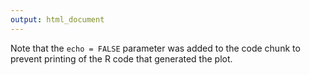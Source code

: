 ```yaml
---
output: html_document
---
```


Note that the `echo = FALSE` parameter was added to the code chunk to prevent printing of the R code that generated the plot.
